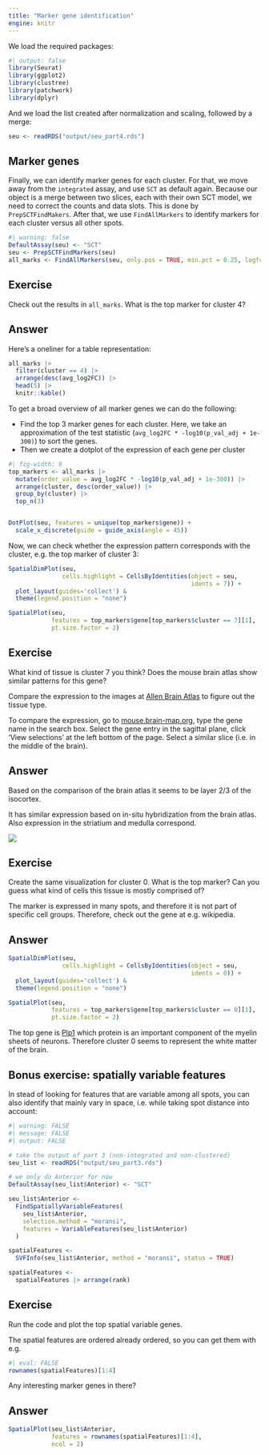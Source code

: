 ```yaml
---
title: "Marker gene identification"
engine: knitr
---
```


We load the required packages:

```r
#| output: false
library(Seurat)
library(ggplot2)
library(clustree)
library(patchwork)
library(dplyr)
```

And we load the list created after normalization and scaling, followed by a merge:

```r
seu <- readRDS("output/seu_part4.rds")
```

## Marker genes

Finally, we can identify marker genes for each cluster. For that, we move away from the `integrated` assay, and use `SCT` as default again. Because our object is a merge between two slices, each with their own SCT model, we need to correct the counts and data slots. This is done by `PrepSCTFindMakers`. After that, we use `FindAllMarkers` to identify markers for each cluster versus all other spots. 

```r
#| warning: false
DefaultAssay(seu) <- "SCT"
seu <- PrepSCTFindMarkers(seu)
all_marks <- FindAllMarkers(seu, only.pos = TRUE, min.pct = 0.25, logfc.threshold = 0.25)
```

::: {.callout-important}
## Exercise

Check out the results in `all_marks`. What is the top marker for cluster 4? 

::: 

::: {.callout-tip collapse="true"}
## Answer

Here's a oneliner for a table representation:

```r
all_marks |>
  filter(cluster == 4) |>
  arrange(desc(avg_log2FC)) |>
  head(5) |>
  knitr::kable()
```
:::

To get a broad overview of all marker genes we can do the following:

-  Find the top 3 marker genes for each cluster. Here, we take an approximation of the test statistic (`avg_log2FC * -log10(p_val_adj + 1e-300)`) to sort the genes.
- Then we create a dotplot of the expression of each gene per cluster

```r
#| fig-width: 9
top_markers <- all_marks |>
  mutate(order_value = avg_log2FC * -log10(p_val_adj + 1e-300)) |>
  arrange(cluster, desc(order_value)) |>
  group_by(cluster) |>
  top_n(3)


DotPlot(seu, features = unique(top_markers$gene)) +
  scale_x_discrete(guide = guide_axis(angle = 45))
```

Now, we can check whether the expression pattern corresponds with the cluster, e.g. the top marker of cluster 3:

```r
SpatialDimPlot(seu, 
               cells.highlight = CellsByIdentities(object = seu,
                                                   idents = 7)) + 
  plot_layout(guides='collect') &
  theme(legend.position = "none") 

SpatialPlot(seu,
            features = top_markers$gene[top_markers$cluster == 7][1],
            pt.size.factor = 2) 
```

::: {.callout-important}
## Exercise

What kind of tissue is cluster 7 you think? Does the mouse brain atlas show similar patterns for this gene?

Compare the expression to the images at [Allen Brain Atlas](http://atlas.brain-map.org/atlas?atlas=2&plate=100883804#atlas=2&plate=100884129&resolution=19.04&x=7671.818403764205&y=4000&zoom=-4&structure=549) to figure out the tissue type.

To compare the expression, go to [mouse.brain-map.org](https://mouse.brain-map.org/), type the gene name in the search box. Select the gene entry in the sagittal plane, click 'View selections' at the left bottom of the page. Select a similar slice (i.e. in the middle of the brain).



::: 

::: {.callout-tip collapse="true"}
## Answer

Based on the comparison of the brain atlas it seems to be layer 2/3 of the isocortex. 

It has similar expression based on in-situ hybridization from the brain atlas. Also expression in the striatium and medulla correspond. 

![](assets/images/Lamp5_sagittal_ISH.png)

:::

::: {.callout-important}
## Exercise

Create the same visualization for cluster 0. What is the top marker? Can you guess what kind of cells this tissue is mostly comprised of? 

The marker is expressed in many spots, and therefore it is not part of specific cell groups. Therefore, check out the gene at e.g. wikipedia. 

::: 

::: {.callout-tip collapse="true"}
## Answer

```r
SpatialDimPlot(seu, 
               cells.highlight = CellsByIdentities(object = seu,
                                                   idents = 0)) + 
  plot_layout(guides='collect') &
  theme(legend.position = "none") 

SpatialPlot(seu,
            features = top_markers$gene[top_markers$cluster == 0][1],
            pt.size.factor = 2) 
```

The top gene is [Plp1](https://en.wikipedia.org/wiki/Proteolipid_protein_1) which protein is an important component of the myelin sheets of neurons. Therefore cluster 0 seems to represent the white matter of the brain. 

:::


## Bonus exercise: spatially variable features

In stead of looking for features that are variable among all spots, you can also identify that mainly vary in space, i.e. while taking spot distance into account:

```r
#| warning: FALSE
#| message: FALSE
#| output: FALSE

# take the output of part 3 (non-integrated and non-clustered)
seu_list <- readRDS("output/seu_part3.rds")

# we only do Anterior for now
DefaultAssay(seu_list$Anterior) <- "SCT"

seu_list$Anterior <-
  FindSpatiallyVariableFeatures(
    seu_list$Anterior,
    selection.method = "moransi",
    features = VariableFeatures(seu_list$Anterior)
  )

spatialFeatures <-
  SVFInfo(seu_list$Anterior, method = "moransi", status = TRUE)

spatialFeatures <-
  spatialFeatures |> arrange(rank)


```

::: {.callout-important}
## Exercise

Run the code and plot the top spatial variable genes. 

The spatial features are ordered already ordered, so you can get them with e.g.

```r
#| eval: FALSE
rownames(spatialFeatures)[1:4]
```

Any interesting marker genes in there?

::: 

::: {.callout-tip collapse="true"}
## Answer

```r
SpatialPlot(seu_list$Anterior,
            features = rownames(spatialFeatures)[1:4],
            ncol = 2)
```
:::
